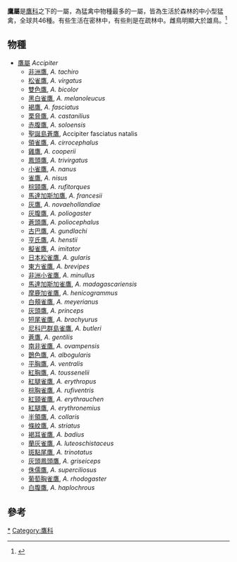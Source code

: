 {{Automatic Taxobox
| image = Collared Sparrowhawk kobble08.JPG
| image_caption = [[領雀鷹|領雀鷹]] ''A. cirrocephalus''
| taxon = Accipiter
| authority = [[馬蒂蘭·雅克·布里松|Brisson]], 1760
| subdivision_ranks = [[物種|物種]]
| subdivision = 見文中。
| synonyms =
''Hieraspiza'' <small>Kaup, 1844</small>
}}

'''鷹屬'''是[[鷹科|鷹科]]之下的一屬，為猛禽中物種最多的一屬，皆為生活於森林的中小型猛禽，全球共46種。有些生活在密林中，有些則是在疏林中。雌鳥明顯大於雄鳥。<ref>{{Cite book | author = 林文宏 | title = 猛禽觀察圖鑑 | location = 臺灣 | publisher = 遠流出版事業 | date = 2012年3月20日 | pages = 第69頁 | ISBN = 957325901X}}</ref>

== 物種 ==
* [[鷹屬|鷹屬]] ''Accipiter''
** [[非洲鷹|非洲鷹]], ''A. tachiro''
** [[松雀鷹|松雀鷹]], ''A. virgatus''
** [[雙色鷹|雙色鷹]], ''A. bicolor''
** [[黑白雀鷹|黑白雀鷹]], ''A. melanoleucus''
** [[褐鷹|褐鷹]], ''A. fasciatus''
** [[栗脅鷹|栗脅鷹]], ''A. castanilius''
** [[赤腹鷹|赤腹鷹]], ''A. soloensis''
** [[聖誕島蒼鷹|聖誕島蒼鷹]], Accipiter fasciatus natalis
** [[領雀鷹|領雀鷹]], ''A. cirrocephalus''
** [[雞鷹|雞鷹]], ''A. cooperii''
** [[鳳頭鷹|鳳頭鷹]], ''A. trivirgatus''
** [[小雀鷹|小雀鷹]], ''A. nanus''
** [[雀鷹|雀鷹]], ''A. nisus''
** [[棕頸鷹|棕頸鷹]], ''A. rufitorques''
** [[馬達加斯加鷹|馬達加斯加鷹]], ''A. francesii''
** [[灰鷹|灰鷹]], ''A. novaehollandiae''
** [[灰腹鷹|灰腹鷹]], ''A. poliogaster''
** [[蒼頭鷹|蒼頭鷹]], ''A. poliocephalus''
** [[古巴鷹|古巴鷹]], ''A. gundlachi''
** [[亨氏鷹|亨氏鷹]], ''A. henstii''
** [[擬雀鷹|擬雀鷹]], ''A. imitator''
** [[日本松雀鷹|日本松雀鷹]], ''A. gularis''
** [[東方雀鷹|東方雀鷹]], ''A. brevipes''
** [[非洲小雀鷹|非洲小雀鷹]], ''A. minullus''
** [[馬達加斯加雀鷹|馬達加斯加雀鷹]], ''A. madagascariensis''
** [[摩鹿加雀鷹|摩鹿加雀鷹]], ''A. henicogrammus''
** [[白頰雀鷹|白頰雀鷹]], ''A. meyerianus''
** [[灰頭鷹|灰頭鷹]], ''A. princeps''
** [[短尾雀鷹|短尾雀鷹]], ''A. brachyurus''
** [[尼科巴群島雀鷹|尼科巴群島雀鷹]], ''A. butleri''
** [[蒼鷹|蒼鷹]], ''A. gentilis''
** [[南非雀鷹|南非雀鷹]], ''A. ovampensis''
** [[鵲色鷹|鵲色鷹]], ''A. albogularis''
** [[平胸鷹|平胸鷹]], ''A. ventralis''
** [[紅胸鷹|紅胸鷹]], ''A. toussenelii''
** [[紅腿雀鷹|紅腿雀鷹]], ''A. erythropus''
** [[棕胸雀鷹|棕胸雀鷹]], ''A. rufiventris''
** [[紅頸雀鷹|紅頸雀鷹]], ''A. erythrauchen''
** [[紅腿鷹|紅腿鷹]], ''A. erythronemius''
** [[半領鷹|半領鷹]], ''A. collaris''
** [[條紋鷹|條紋鷹]], ''A. striatus''
** [[褐耳雀鷹|褐耳雀鷹]], ''A. badius''
** [[蘭灰雀鷹|蘭灰雀鷹]], ''A. luteoschistaceus''
** [[斑點尾鷹|斑點尾鷹]], ''A. trinotatus''
** [[灰頭鳳頭鷹|灰頭鳳頭鷹]], ''A. griseiceps''
** [[侏儒鷹|侏儒鷹]], ''A. superciliosus''
** [[葡萄胸雀鷹|葡萄胸雀鷹]], ''A. rhodogaster''
** [[白腹鷹|白腹鷹]], ''A. haplochrous''
==參考==
{{reflist}}
{{Taxonbar|from=Q188737}}

[[Category:鷹屬|*]]
[[Category:鷹科|Category:鷹科]]